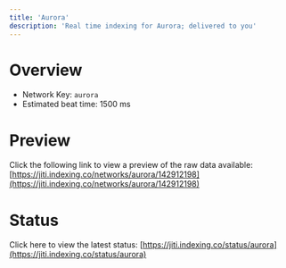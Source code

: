 ```yaml
---
title: 'Aurora'
description: 'Real time indexing for Aurora; delivered to you'
---
```


# Overview
- Network Key: `aurora`
- Estimated beat time: 1500 ms

# Preview
Click the following link to view a preview of the raw data available: [https://jiti.indexing.co/networks/aurora/142912198](https://jiti.indexing.co/networks/aurora/142912198)

# Status
Click here to view the latest status: [https://jiti.indexing.co/status/aurora](https://jiti.indexing.co/status/aurora)
